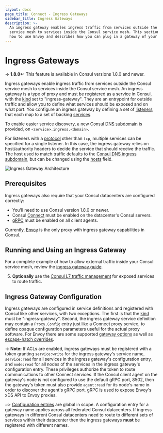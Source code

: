 ```yaml
---
layout: docs
page_title: Connect - Ingress Gateways
sidebar_title: Ingress Gateways
description: >-
  An ingress gateway enables ingress traffic from services outside the Consul
  service mesh to services inside the Consul service mesh. This section details
  how to use Envoy and describes how you can plug in a gateway of your choice.
---
```


# Ingress Gateways

-> **1.8.0+:**  This feature is available in Consul versions 1.8.0 and newer.

Ingress gateways enable ingress traffic from services outside the Consul
service mesh to services inside the Consul service mesh. An ingress gateway is
a type of proxy and must be registered as a service in Consul, with the
[kind](/api/agent/service#kind) set to "ingress-gateway". They are an
entrypoint for outside traffic and allow you to define what services should be
exposed and on what port. You configure an ingress gateway by defining a set of
[listeners](/docs/agent/config-entries/ingress-gateway#listeners) that each map
to a set of backing
[services](/docs/agent/config-entries/ingress-gateway#services).

To enable easier service discovery, a new Consul [DNS
subdomain](/docs/agent/dns#ingress-service-lookups) is provided, on
`<service>.ingress.<domain>`.

For listeners with a
[protocol](/docs/agent/config-entries/ingress-gateway#protocol) other than
`tcp`, multiple services can be specified for a single listener. In this
case, the ingress gateway relies on host/authority headers to decide the
service that should receive the traffic. The host used to match traffic
defaults to the [Consul DNS ingress
subdomain](/docs/agent/dns#ingress-service-lookups), but can be changed using
the [hosts](/docs/agent/config-entries/ingress-gateway#hosts) field.

![Ingress Gateway Architecture](/img/ingress-gateways.png)

## Prerequisites

Ingress gateways also require that your Consul datacenters are configured correctly:

- You'll need to use Consul version 1.8.0 or newer.
- Consul [Connect](/docs/agent/options#connect) must be enabled on the datacenter's Consul servers.
- [gRPC](/docs/agent/options#grpc_port) must be enabled on all client agents.

Currently, [Envoy](https://www.envoyproxy.io/) is the only proxy with ingress gateway capabilities in Consul.

## Running and Using an Ingress Gateway

For a complete example of how to allow external traffic inside your Consul service mesh,
review the [ingress gateway guide](https://learn.hashicorp.com/consul/developer-mesh/ingress-gateways).

5. **Optionally** use the [Consul L7 traffic management](/docs/connect/l7-traffic-management) for exposed services to route traffic.

## Ingress Gateway Configuration

Ingress gateways are configured in service definitions and registered with Consul like other services, with two exceptions.
The first is that the [kind](/api/agent/service#kind) must be "ingress-gateway". Second,
the ingress gateway service definition may contain a `Proxy.Config` entry just like a
Connect proxy service, to define opaque configuration parameters useful for the actual proxy software.
For Envoy there are some supported [gateway options](/docs/connect/proxies/envoy#gateway-options) as well as
[escape-hatch overrides](/docs/connect/proxies/envoy#escape-hatch-overrides).

-> **Note:** If ACLs are enabled, ingress gateways must be registered with a token granting `service:write` for the ingress gateway's service name,
`service:read` for all services in the ingress gateway's configuration entry, and `node:read` for all nodes of the services
in the ingress gateway's configuration entry. These privileges authorize the token to route communications to other Connect services.
If the Consul client agent on the gateway's node is not configured to use the default gRPC port, 8502, then the gateway's token
must also provide `agent:read` for its node's name in order to discover the agent's gRPC port. gRPC is used to expose Envoy's xDS API to Envoy proxies.

~> [Configuration entries](/docs/agent/config-entries) are global in scope. A configuration entry for a gateway name applies
   across all federated Consul datacenters. If ingress gateways in different Consul datacenters need to route to different
   sets of services within their datacenter then the ingress gateways **must** be registered with different names.
